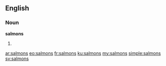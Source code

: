 ==English==

===Noun===
'''salmons'''

# {{plural of|[[salmon]]}}

[[ar:salmons]]
[[eo:salmons]]
[[fr:salmons]]
[[ku:salmons]]
[[my:salmons]]
[[simple:salmons]]
[[sv:salmons]]